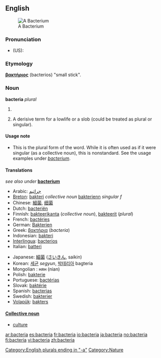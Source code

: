 {{see|Bacteria}}

==English==
[[Image:Bacteria.gif|thumb|A Bacterium]]

===Pronunciation===
*(US): {{IPA|/bækˈtɪɻ.i.ə/}}

===Etymology===
{{Gk.}} '''[[βακτήριος]]''' (bacterios) "small stick".

===Noun=== 
'''bacteria''' ''plural''

# {{microbiology}} {{plural of|[[bacterium]]}}
# {{pejorative}} A derisive term for a lowlife or a slob (could be treated as plural or singular).

====Usage note====
*This is the plural form of the word.  While it is often used as if it were singular (as a collective noun), this is nonstandard.  See the usage examples under ''[[bacterium]]''.

<!--is there any point in having translations on this page?-->

====Translations====
''see also under'' '''[[bacterium]]'''
{{trans-top|bacteria}}
*Arabic: [[جراثيم]]
*[[Breton]]: [[bakteri]] ''collective noun'' [[bakterienn]] ''singular f''
*Chinese: [[細菌]], [[细菌]]
*Dutch: [[bacteriën]]
*Finnish: [[bakteerikanta]] (''collective noun''), [[bakteerit]] (''plural'')
*French: [[bactéries]] {{fpl}}
*German: [[Bakterien]] 
*Greek: [[βακτήρια]] (''bacteria'') {{n}} {{p}}
*Indonesian: [[bakteri]] 
*[[Interlingua]]: [[bacterios]] 
*Italian: [[batteri]] {{mpl}}
{{trans-mid}}
*Japanese: [[細菌]] ([[さいきん]], saikin) 
*Korean: [[세균]] ''segyun'', [[박테리아]] bagteria
*Mongolian : нян (nian)
*Polish: [[bakterie]]
*Portuguese: [[bactérias]] 
*Slovak: [[baktérie]] {{fpl}}
*Spanish: [[bacterias]]
*Swedish: [[bakterier]]
*[[Volapük]]: [[bakters]]
{{trans-bottom}}

====[[Appendix:Collective nouns|Collective noun]]====
*[[culture]]

[[Category:English plurals ending in "-a"]]
[[Category:Nature]]

[[ar:bacteria]]
[[es:bacteria]]
[[fr:bacteria]]
[[io:bacteria]]
[[ja:bacteria]]
[[no:bacteria]]
[[fi:bacteria]]
[[vi:bacteria]]
[[zh:bacteria]]